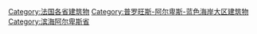 [[Category:法国各省建筑物|Category:法国各省建筑物]]
[[Category:普罗旺斯-阿尔卑斯-蓝色海岸大区建筑物|Category:普罗旺斯-阿尔卑斯-蓝色海岸大区建筑物]]
[[Category:滨海阿尔卑斯省|Category:滨海阿尔卑斯省]]
